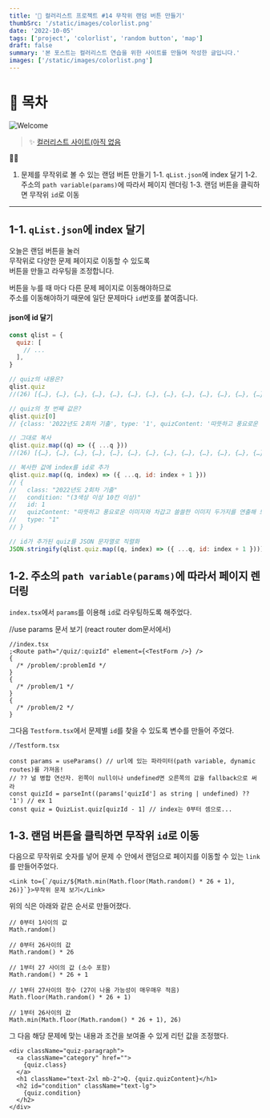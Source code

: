 ```yaml
---
title: '🎉 컬러리스트 프로젝트 #14 무작위 랜덤 버튼 만들기'
thumbSrc: '/static/images/colorlist.png'
date: '2022-10-05'
tags: ['project', 'colorlist', 'random button', 'map']
draft: false
summary: '본 포스트는 컬러리스트 연습을 위한 사이트를 만들며 작성한 글입니다.'
images: ['/static/images/colorlist.png']
---
```


# 📌 목차

![Welcome](/static/images/colorlist.png)

> ✨ [컬러리스트 사이트(아직 없음](https://www.)

💁🏻

1. 문제를 무작위로 볼 수 있는 랜덤 버튼 만들기
   1-1. `qList.json`에 index 달기
   1-2. 주소의 `path variable(params)`에 따라서 페이지 렌더링
   1-3. 랜덤 버튼을 클릭하면 무작위 `id`로 이동

---

## 1-1. `qList.json`에 index 달기

오늘은 랜덤 버튼을 눌러 <br/>
무작위로 다양한 문제 페이지로 이동할 수 있도록 <br/>
버튼을 만들고 라우팅을 조정합니다.<br/>

버튼을 누를 때 마다 다른 문제 페이지로 이동해야하므로 <br/>
주소를 이동해야하기 때문에 일단 문제마다 `id`번호를 붙여줍니다.

#### json에 id 달기

```js
const qlist = {
  quiz: [
    // ...
  ],
}

// quiz의 내용은?
qlist.quiz
//(26) [{…}, {…}, {…}, {…}, {…}, {…}, {…}, {…}, {…}, {…}, {…}, {…}, {…}, {…}, {…}, {…}, {…}, {…}, {…}, {…}, {…}, {…}, {…}, {…}, {…}, {…}]

// quiz의 첫 번째 값은?
qlist.quiz[0]
// {class: '2022년도 2회차 기출', type: '1', quizContent: '따뜻하고 풍요로운 이미지와 차갑고 쓸쓸한 이미지 두가지를 연출해 보세요.', condition: '(3색상 이상 10칸 이상)'}

// 그대로 복사
qlist.quiz.map((q) => ({ ...q }))
//(26) [{…}, {…}, {…}, {…}, {…}, {…}, {…}, {…}, {…}, {…}, {…}, {…}, {…}, {…}, {…}, {…}, {…}, {…}, {…}, {…}, {…}, {…}, {…}, {…}, {…}, {…}]

// 복사한 값에 index를 id로 추가
qlist.quiz.map((q, index) => ({ ...q, id: index + 1 }))
// {
//   class: "2022년도 2회차 기출"
//   condition: "(3색상 이상 10칸 이상)"
//   id: 1
//   quizContent: "따뜻하고 풍요로운 이미지와 차갑고 쓸쓸한 이미지 두가지를 연출해 보세요."
//   type: "1"
// }

// id가 추가된 quiz를 JSON 문자열로 직렬화
JSON.stringify(qlist.quiz.map((q, index) => ({ ...q, id: index + 1 })))
```

## 1-2. 주소의 `path variable(params)`에 따라서 페이지 렌더링

`index.tsx`에서 `params`를 이용해 `id`로 라우팅하도록 해주었다.

//use params 문서 보기 (react router dom문서에서)

```tsx
//index.tsx
;<Route path="/quiz/:quizId" element={<TestForm />} />
{
  /* /problem/:problemId */
}
{
  /* /problem/1 */
}
{
  /* /problem/2 */
}
```

그다음 `Testform.tsx`에서 문제별 `id`를 찾을 수 있도록 변수를 만들어 주었다.

```tsx
//Testform.tsx

const params = useParams() // url에 있는 파라미터(path variable, dynamic routes)를 가져옴!
// ?? 널 병합 연산자. 왼쪽이 null이나 undefined면 오른쪽의 값을 fallback으로 써라
const quizId = parseInt((params['quizId'] as string | undefined) ?? '1') // ex 1
const quiz = QuizList.quiz[quizId - 1] // index는 0부터 셈으로...
```

## 1-3. 랜덤 버튼을 클릭하면 무작위 `id`로 이동

다음으로 무작위로 숫자를 넣어 문제 수 안에서 랜덤으로 페이지를 이동할 수 있는 `link`를 만들어주었다.

```tsx
<Link to={`/quiz/${Math.min(Math.floor(Math.random() * 26 + 1), 26)}`}>무작위 문제 보기</Link>
```

위의 식은 아래와 같은 순서로 만들어졌다.

```tsx
// 0부터 1사이의 값
Math.random()

// 0부터 26사이의 값
Math.random() * 26

// 1부터 27 사이의 값 (소수 포함)
Math.random() * 26 + 1

// 1부터 27사이의 정수 (27이 나올 가능성이 매우매우 적음)
Math.floor(Math.random() * 26 + 1)

// 1부터 26사이의 값
Math.min(Math.floor(Math.random() * 26 + 1), 26)
```

그 다음 해당 문제에 맞는 내용과 조건을 보여줄 수 있게 리턴 값을 조정했다.

```tsx
<div className="quiz-paragraph">
  <a className="category" href="">
    {quiz.class}
  </a>
  <h1 className="text-2xl mb-2">Q. {quiz.quizContent}</h1>
  <h2 id="condition" className="text-lg">
    {quiz.condition}
  </h2>
</div>
```
